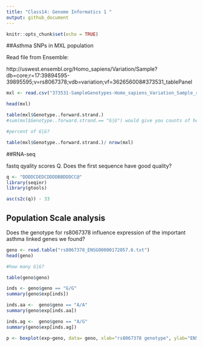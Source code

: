 ```yaml
---
title: "Class14: Genome Informatics 1 "
output: github_document
---
```


```r
knitr::opts_chunk$set(echo = TRUE)
```

##Asthma SNPs in MXL population

Read file from Ensemble: 

http://uswest.ensembl.org/Homo_sapiens/Variation/Sample?db=core;r=17:39894595-39895595;v=rs8067378;vdb=variation;vf=362656008#373531_tablePanel

```r
mxl <- read.csv("373531-SampleGenotypes-Homo_sapiens_Variation_Sample_rs8067378.csv")

head(mxl)

table(mxl$Genotype..forward.strand.)
#sum(mxl$Genotype..forward.strand.== "G|G") would give you counts of how many G|G there are

#percent of G|G? 

table(mxl$Genotype..forward.strand.)/ nrow(mxl)

```

##RNA-seq

fastq qyality scores
Q. Does the first sequence have good quality?

```r
q <- "DDDDCDEDCDDDDBBDDDCC@"
library(seqinr)
library(gtools)

asc(s2c(q)) - 33

```

## Population Scale analysis

Does the genotype for rs8067378 influence expression of the important asthma linked genes we found?

```r
geno <- read.table("rs8067378_ENSG00000172057.6.txt")
head(geno)
```
```r
#how many G|G?

table(geno$geno)

```


```r
inds <- geno$geno == "G/G"
summary(geno$exp[inds])
```


```r
inds.aa <-  geno$geno == "A/A"
summary(geno$exp[inds.aa])
```

```r
inds.ag <-  geno$geno == "A/G"
summary(geno$exp[inds.ag])
```

```r
p <- boxplot(exp~geno, data= geno, xlab="rs8067378 genotype", ylab="ENSG00000172057.4 (RPKM)")
```


